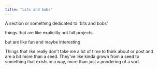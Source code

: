 ```yaml
---
title: "bits and bobs"
---
```


A section or something dedicated to 'bits and bobs'

things that are like explicitly not full projects.

but are like fun and maybe interesting

Things that like really don't take me a lot of time to think about or post and are a bit more than a seed. They've like kinda grown from a seed to something that exists in a way, more than just a pondering of a sort.